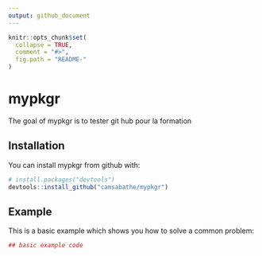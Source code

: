 ```yaml
---
output: github_document
---
```


<!-- README.md is generated from README.Rmd. Please edit that file -->

```r
knitr::opts_chunk$set(
  collapse = TRUE,
  comment = "#>",
  fig.path = "README-"
)
```

# mypkgr

The goal of mypkgr is to tester git hub pour la formation

## Installation

You can install mypkgr from github with:

```r
# install.packages("devtools")
devtools::install_github("camsabathe/mypkgr")
```

## Example

This is a basic example which shows you how to solve a common problem:

```r
## basic example code
```

